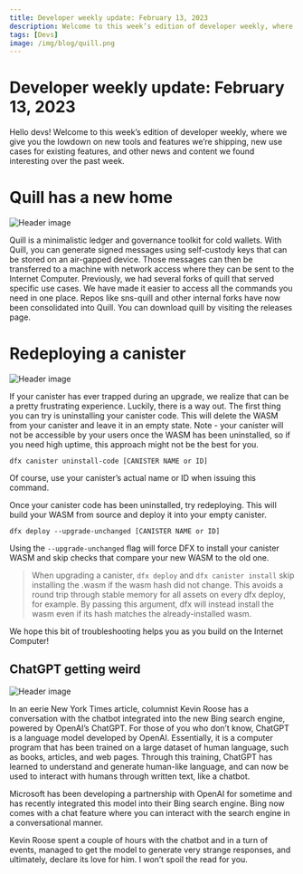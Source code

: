 ```yaml
---
title: Developer weekly update: February 13, 2023
description: Welcome to this week’s edition of developer weekly, where we give you the lowdown on new tools and features we’re shipping, new use cases for existing features, and other news and content we found interesting over the past week.
tags: [Devs]
image: /img/blog/quill.png
---
```


# Developer weekly update: February 13, 2023

Hello devs! Welcome to this week’s edition of developer weekly, where we give you the lowdown on new tools and features
we’re shipping, new use cases for existing features, and other news and content we found interesting over the past week.

# Quill has a new home

![Header image](../_assets/quill.png)

Quill is a minimalistic ledger and governance toolkit for cold wallets. With Quill, you can generate signed messages
using self-custody keys that can be stored on an air-gapped device. Those messages can then be transferred to a machine
with network access where they can be sent to the Internet Computer.
Previously, we had several forks of quill that served specific use cases. We have made it easier to access all the
commands you need in one place. Repos like sns-quill and other internal forks have now been consolidated into Quill.
You can download quill by visiting the releases page.

# Redeploying a canister

![Header image](../_assets/broken-car.png)

If your canister has ever trapped during an upgrade, we realize that can be a pretty frustrating experience. Luckily,
there is a way out.
The first thing you can try is uninstalling your canister code. This will delete the WASM from your canister and leave
it in an empty state. Note - your canister will not be accessible by your users once the WASM has been uninstalled, so
if you need high uptime, this approach might not be the best for you.

```
dfx canister uninstall-code [CANISTER NAME or ID]
```

Of course, use your canister’s actual name or ID when issuing this command.

Once your canister code has been uninstalled, try redeploying. This will build your WASM from source and deploy it into
your empty canister.

```
dfx deploy --upgrade-unchanged [CANISTER NAME or ID]
```


Using the `--upgrade-unchanged` flag will force DFX to install your canister WASM and skip checks that compare your new
WASM to the old one.

> When upgrading a canister, `dfx deploy` and `dfx canister install` skip installing the .wasm
> if the wasm hash did not change. This avoids a round trip through stable memory for all
> assets on every dfx deploy, for example. By passing this argument, dfx will instead
> install the wasm even if its hash matches the already-installed wasm.

We hope this bit of troubleshooting helps you as you build on the Internet Computer!

## ChatGPT getting weird

![Header image](../_assets/chatgpt.png)

In an eerie New York Times article, columnist Kevin Roose has a conversation with the chatbot integrated into the new
Bing search engine, powered by OpenAI’s ChatGPT.
For those of you who don’t know, ChatGPT is a language model developed by OpenAI. Essentially, it is a computer program
that has been trained on a large dataset of human language, such as books, articles, and web pages. Through this
training, ChatGPT has learned to understand and generate human-like language, and can now be used to interact with
humans through written text, like a chatbot.

Microsoft has been developing a partnership with OpenAI for sometime and has recently integrated this model into their
Bing search engine. Bing now comes with a chat feature where you can interact with the search engine in a conversational
manner.

Kevin Roose spent a couple of hours with the chatbot and in a turn of events, managed to get the model to generate very
strange responses, and ultimately, declare its love for him. I won’t spoil the read for you.


